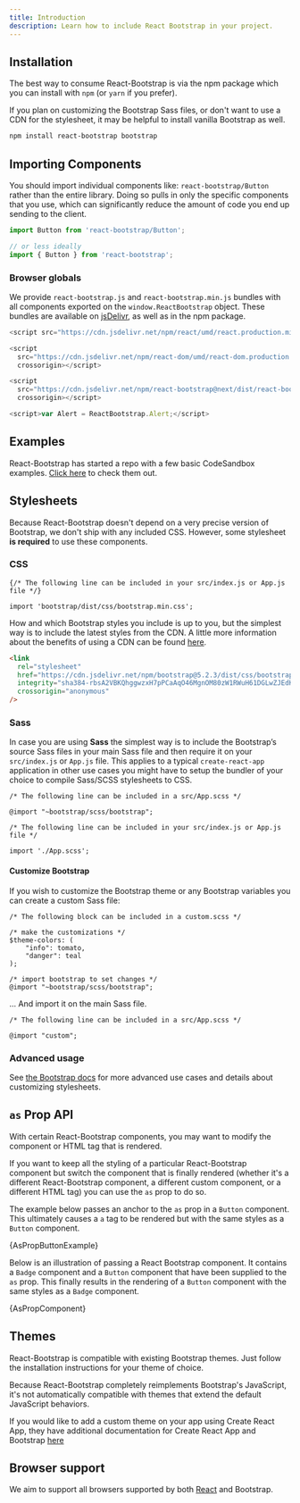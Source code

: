 ```yaml
---
title: Introduction
description: Learn how to include React Bootstrap in your project.
---
```



## Installation

The best way to consume React-Bootstrap is via the npm package which
you can install with `npm` (or `yarn` if you prefer).

If you plan on customizing the Bootstrap Sass files, or don't want
to use a CDN for the stylesheet, it may be helpful to
install <DocLink path="/getting-started/download/#npm">vanilla Bootstrap</DocLink> as well.

```bash
npm install react-bootstrap bootstrap
```

## Importing Components

You should import individual components like:
`react-bootstrap/Button` rather than the entire library.
Doing so pulls in only the specific components that you use, which
can significantly reduce the amount of code you end up sending to
the client.

```jsx
import Button from 'react-bootstrap/Button';

// or less ideally
import { Button } from 'react-bootstrap';
```

### Browser globals

We provide `react-bootstrap.js` and
`react-bootstrap.min.js` bundles with all components
exported on the `window.ReactBootstrap` object. These
bundles are available on [jsDelivr](https://www.jsdelivr.com/package/npm/react-bootstrap), as
well as in the npm package.

```js
<script src="https://cdn.jsdelivr.net/npm/react/umd/react.production.min.js" crossorigin></script>

<script
  src="https://cdn.jsdelivr.net/npm/react-dom/umd/react-dom.production.min.js"
  crossorigin></script>

<script
  src="https://cdn.jsdelivr.net/npm/react-bootstrap@next/dist/react-bootstrap.min.js"
  crossorigin></script>

<script>var Alert = ReactBootstrap.Alert;</script>
```

## Examples

React-Bootstrap has started a repo with a few basic CodeSandbox examples.
[Click here](https://github.com/react-bootstrap/code-sandbox-examples/blob/master/README.md)
to check them out.

## Stylesheets

Because React-Bootstrap doesn't depend on a very precise version of
Bootstrap, we don't ship with any included CSS. However, some
stylesheet **is required** to use these components.

### CSS

```
{/* The following line can be included in your src/index.js or App.js file */}

import 'bootstrap/dist/css/bootstrap.min.css';
```

How and which Bootstrap styles you include is up to you, but the
simplest way is to include the latest styles from the CDN. A little
more information about the benefits of using a CDN can be found
[here](https://www.w3schools.com/bootstrap/bootstrap_get_started.asp).

```html
<link
  rel="stylesheet"
  href="https://cdn.jsdelivr.net/npm/bootstrap@5.2.3/dist/css/bootstrap.min.css"
  integrity="sha384-rbsA2VBKQhggwzxH7pPCaAqO46MgnOM80zW1RWuH61DGLwZJEdK2Kadq2F9CUG65"
  crossorigin="anonymous"
/>
```

### Sass

In case you are using **Sass** the simplest way is to include the Bootstrap’s source Sass files
in your main Sass file and then require it on your `src/index.js` or `App.js` file.
This applies to a typical `create-react-app` application in other use cases you might have to setup
the bundler of your choice to compile Sass/SCSS stylesheets to CSS.

```
/* The following line can be included in a src/App.scss */

@import "~bootstrap/scss/bootstrap";

/* The following line can be included in your src/index.js or App.js file */

import './App.scss';
```

#### Customize Bootstrap

If you wish to customize the Bootstrap theme or any Bootstrap variables
you can create a custom Sass file:

```
/* The following block can be included in a custom.scss */

/* make the customizations */
$theme-colors: (
    "info": tomato,
    "danger": teal
);

/* import bootstrap to set changes */
@import "~bootstrap/scss/bootstrap";
```

... And import it on the main Sass file.

```
/* The following line can be included in a src/App.scss */

@import "custom";
```

### Advanced usage

See [the Bootstrap docs](https://getbootstrap.com/docs/4.4/getting-started/theming/)
for more advanced use cases and details about customizing stylesheets.

## `as` Prop API

With certain React-Bootstrap components, you may want to modify the component or HTML tag
that is rendered.

If you want to keep all the styling of a particular React-Bootstrap component but switch the
component that is finally rendered (whether it's a different React-Bootstrap component, a
different custom component, or a different HTML tag) you can use the `as` prop to do so.

The example below passes an anchor to the `as` prop in a `Button` component. This
ultimately causes a `a` tag to be rendered but with the same styles as a `Button`
component.

<CodeBlock language="jsx" live>{AsPropButtonExample}</CodeBlock>

Below is an illustration of passing a React Bootstrap component. It contains a `Badge` component and a `Button`
component that have been supplied to the `as` prop. This finally results in the rendering of a `Button` component
with the same styles as a `Badge` component.

<CodeBlock language="jsx" live>{AsPropComponent}</CodeBlock>

## Themes

React-Bootstrap is compatible with existing Bootstrap themes. Just
follow the installation instructions for your theme of choice.

<Callout theme="danger" title="Watch out!">
  Because React-Bootstrap completely reimplements Bootstrap's JavaScript, it's
  not automatically compatible with themes that extend the default JavaScript
  behaviors.
</Callout>

<Callout theme="warning" title="Create React App">

If you would like to add a custom theme on your app using Create React
App, they have additional documentation for Create React App and
Bootstrap
[here](https://facebook.github.io/create-react-app/docs/adding-bootstrap#using-a-custom-theme)

</Callout>

## Browser support

We aim to support all browsers supported by both
[React](http://facebook.github.io/react/docs/working-with-the-browser.html#browser-support-and-polyfills)
and <DocLink path="/getting-started/browsers-devices/#supported-browsers">Bootstrap</DocLink>.
